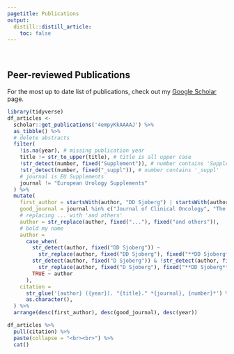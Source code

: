 ```yaml
---
pagetitle: Publications
output:
  distill::distill_article:
    toc: false
---
```

<!-- THESE LINES OF R CODE CREATE THE LIST OF ARTICLES TO CITE -->
<!-- library("bibtex") -->
<!-- refs = read.bib(file = "refs.bib") -->
<!-- for (i in 1:length(refs)){ -->
<!--   print(refs[[i]]) -->
<!--   cat("<br><br>") -->
<!-- } -->
<br>
  
## Peer-reviewed Publications  

For the most up to date list of publications, check out my <a href="https://scholar.google.com/citations?user=4empyKkAAAAJ&hl=en">Google Scholar</a> page.


```r
library(tidyverse)
df_articles <- 
  scholar::get_publications('4empyKkAAAAJ') %>%
  as_tibble() %>%
  # delete abstracts
  filter(
    !is.na(year), # missing publication year
    title != str_to_upper(title), # title is all upper case
    !str_detect(number, fixed("Supplement")), # number contains 'Supplement'
    !str_detect(number, fixed("_suppl")), # number contains '_suppl'
    # journal is EU Supplements
    journal != "European Urology Supplements"
  ) %>%
  mutate(
    first_author = startsWith(author, "DD Sjoberg") | startsWith(author, "D Sjoberg"),
    good_journal = journal %in% c("Journal of Clinical Oncology", "The New England journal of medicine"),
    # replacing ... with 'and others'
    author = str_replace(author, fixed("..."), fixed("and others")),
    # bold my name
    author = 
      case_when(
        str_detect(author, fixed("DD Sjoberg")) ~ 
          str_replace(author, fixed("DD Sjoberg"), fixed("**DD Sjoberg**")),
        str_detect(author, fixed("D Sjoberg")) & !str_detect(author, fixed("DD Sjoberg")) ~ 
          str_replace(author, fixed("D Sjoberg"), fixed("**DD Sjoberg**")),
        TRUE ~ author
      ),
    citation = 
      str_glue('{author} ({year}). "{title}." *{journal}, {number}*') %>%
      as.character(),
  ) %>%
  arrange(desc(first_author), desc(good_journal), desc(year)) 

df_articles %>%
  pull(citation) %>% 
  paste(collapse = "<br><br>") %>%
  cat()
```
